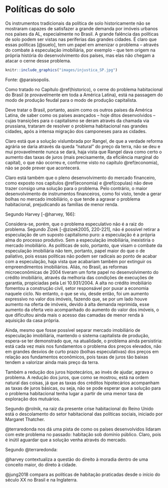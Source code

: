 # Políticas do solo

Os instrumentos tradicionais da política de solo historicamente não se mostraram
capazes de satisfazer a grande demanda por imóveis urbanos nos países da AL,
especialmente no Brasil. A grande falência das políticas de solo podem ser
vistas nas periferias das grandes cidades. É claro que essas políticas [@suelo],
tem um papel em amenizar o problema -- através do combate à especulação
imobiliária, por exemplo -- que tem origem na própria história do
desenvolvimento dos países, mas elas não chegam a atacar o cerne desse problema.

```r
knitr::include_graphics("images/injustica_SP.jpg")
```
\bcenter
Fonte: @paraisopolis.
\ecenter

 
Como tratado no Capítulo \@ref(historico), o cerne do problema habitacional
do Brasil (e provavelmente em toda a América Latina), está na passagem do
modo de produção feudal para o modo de produção capitalista.

Deve tratar o Brasil, portanto, assim como os outros países da América Latina,
de saber como os países avançados -- hoje ditos desenvolvidos -- cujas
transições para o capitalismo  se deram através da chamada via prussiana,
trataram de resolver o problema habitacional nas grandes cidades, após a intensa
migração dos camponeses para as cidades.

Claro está que a solução vislumbrada por Rangel, de que a verdade reforma agrária
se daria através da queda "natural" do preço da terra, não se deu e mui 
provavelmente nunca se dará, haja vista que Rangel dava como certo o aumento das
taxas de juros (mais precisamente, da eficiência marginal do capital), o que não
ocorreu e, conforme visto no capítulo \@ref(economia), não se pode prever que 
acontecerá.

Claro está também que o pleno desenvolvimento do mercado financeiro, como 
exposto nos capítulos \@ref(economia) e \@ref(copulas) não deve trazer consigo
uma solução para o problema. Pelo contrário, o maior desenvolvimento de 
instrumentos financeiros, como foi visto, tende a gerar bolhas no mercado
imobiliário, o que tende a agravar o problema habitacional, prejudicando as
famílias de menor renda.

Segundo Harvey [-@harvey, 166]:

\begin{citacao}
Da Californa à Grécia, a crise produziu perdas de direitos e novas valores dos
ativos urbanos para a maioria da população, junto com a extensão do poder
capitalista predatório sobre as populações de baixa renda e até hoje
marginalizadas. Em resumo, foi um ataque indiscriminado sobre os comuns
reprodutivos e ambientais. Vivendo com menos de 2 dólares por dia, uma população
global de por volta de 2 bilhões de pessoas está sendo ludibriada pelo sistema
de microfinanças, sendo "o \emph{subprime} de todas as formas de \emph{subprime}
de crédito", para deles extrair riquezas (como aconteceu no mercado imobiliário
dos Estados Unidos por empréstimos \emph{subprime} predatórios seguidos por
execuções de hipotecas) para tornar ainda mais opulentas as mansões dos ricos
[...]. Não surpreende, portanto, que os pobres não apenas estejam entre nós, mas
que seu número aumente com o tempo, em vez de diminuir. Enquanto a Índia vem
acumulando um respeitável índice de crescimento ao longo dessa crise, por
exemplo, o número de bilionários saltou de 26 para 69 nos últimos três anos,
enquanto o número de favelados quase dobrou na última década. Os impactos
urbanos são estarrecedores conforme condomínios fechados, luxuosos e com
ar-condicionado surgem em meio ao abandono da miséria urbana, em que os pobres
lutam para construir algum tipo aceitável de existência para si mesmos.
\end{citacao}

Considera-se, porém, que o problema especulativo não é a raiz do problema.
Segundo Zizek [-@zizek2005, 220-221], não é possível retirar a especulação de
um suposto capitalismo puro: a especulação é a própria alma do processo 
produtivo. Sem a especulação imobiliária, inexistiria o mercado imobiliário. As
políticas de solo, portanto, que visam o combate da especulação imobiliária não
tem, portanto, papel maior do que o de paliativo, pois essas políticas não
podem ser radicais ao ponto de acabar com a especulação, haja vista que 
acabariam também por extinguir os empreendimentos imobiliários. Aliás, no Brasil,
as reformas microeconômicas de 2004 tiveram um forte papel no desenvolvimento do
crédito imobiliário, através da melhoria das condições de execuções de garantia,
propiciadas pela Lei 10.931/2004. A alta no crédito imobiliário fomentou a 
construção civil, setor responsável por puxar a economia naquele ciclo. No 
entanto, o que se viu, desde então, foi um aumento expressivo no valor dos 
imóveis, fazendo que, se por um lado houve aumento na oferta de imóveis, devido
à alta demanda reprimida, esse aumento da oferta veio acompanhado do aumento do
valor dos imóveis, o que dificultou ainda mais o acesso das camadas de menor 
renda à aquisição da casa própria.

Ainda, mesmo que fosse possível separar mercado imobiliário de especulação
imobiliária, mantendo o sistema capitalista de produção, espera-se ter 
demonstrado que, na atualidade, o problema ainda persistiria: está cada vez mais
nos fundamentos o problema dos preços elevados, não em grandes desvios de curto 
prazo (bolhas especulativas) dos preços em relação aos fundamentos econômicos, 
pois taxas de juros tão baixas tendem a valorizar ainda mais preço da terra.

Também a redução dos juros hipotecários, ao invés de ajudar, agrava o problema.
A redução dos juros, que como se mostrou, está na ordem natural das coisas, já
que as taxas dos créditos hipotecários acompanham as taxas de juros básicas, ou
seja, não se pode esperar que a solução para o problema habitacional tenha lugar
a partir de uma menor taxa de exploração dos mutuários.

Segundo @rolnik, na raiz da presente crise habitacional do Reino Unido está o 
descolamento do setor habitacional das políticas sociais, iniciado por Margaret 
Thatcher.

@terraredonda nos dá uma pista de como os países desenvolvidos lidaram com este
problema no passado: habitação sob domínio público. Claro, pois é inútil 
aguardar que a solução venha através do mercado. 

Segundo @terraredonda:

\begin{citacao}
Diferentes formas de valor sempre coexistiram, de modo desconfortável, com a
forma mercadoria. Sua coevolução na história recente dos mercados imobiliários
culminou no atual impasse, no qual a valorização especulativa determina que mais
da metade da população do planeta Terra não consiga encontrar um lugar decente
para viver em um ambiente de vida decente devido ao poder hegemônico do capital
sobre os mercados de terras e propriedades. Não precisa ser assim.

Ao terminar meu estudo recentemente, deparei-me com um folheto publicado pelo
"Conselho Metropolitano de Habitação de Nova York" em 1978. O título era
"Habitação sob o Domínio Público: A Única Solução". Em 1978, o "Departamento de
Habitação e Desenvolvimento Urbano" dos EUA tinha um orçamento de 83 bilhões de
dólares para ajudar a buscar essa solução. Cooperativas de capital limitado e
até fundos comunitários de terras estavam surgindo na maioria das grandes
cidades para oferecer soluções fora do mercado. Em 1983, o orçamento desse
Departamento havia sido reduzido para 18 bilhões de dólares, até ser abolido na
década de 1990 durante os anos Clinton. Quarenta anos depois, eu me pego
refletindo sobre as consequências desastrosas em todo o mundo de não se buscar
resolutamente a solução óbvia: habitação sob domínio público. O valor de uso
deve vir primeiro.
\end{citacao}

@harvey contextualiza a questão do direito à moradia dentro de uma conceito
maior, do direto à cidade. 

@jung2018 compara as políticas de habitação praticadas desde o início do século
XX no Brasil e na Inglaterra.